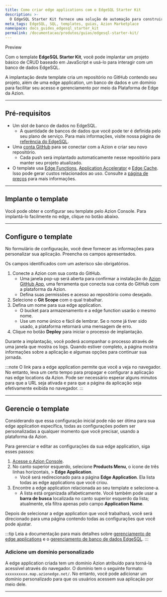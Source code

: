 ```yaml
---
title: Como criar edge applications com o EdgeSQL Starter Kit
description: >-
  O EdgeSQL Starter Kit fornece uma solução de automação para construir uma aplicação conectada a um banco de dados EdgeSQL.
meta_tags: EdgeSQL, SQL, templates, guias, Azion Marketplace
namespace: docs_guides_edgesql_starter_kit
permalink: /documentacao/produtos/guias/edgesql-starter-kit/
---
```



<Tag severity="info" client:only="vue">
Preview
</Tag>

Com o template **EdgeSQL Starter Kit**, você pode implantar um projeto básico de CRUD baseado em JavaScript e usá-lo para interagir com um banco de dados EdgeSQL.

A implantação deste template cria um repositório no GitHub contendo seu projeto, além de uma edge application, um banco de dados e um domínio para facilitar seu acesso e gerenciamento por meio da Plataforma de Edge da Azion.

---

## Pré-requisitos
- Um slot de banco de dados no EdgeSQL.
  - A quantidade de bancos de dados que você pode ter é definida pelo seu plano de serviço. Para mais informações, visite nossa página de [referência do EdgeSQL](/pt-br/documentacao/produtos/store/edge-sql/).
- Uma [conta GitHub](https://github.com/signup) para se conectar com a Azion e criar seu novo repositório.
  - Cada push será implantado automaticamente nesse repositório para manter seu projeto atualizado.
- O template usa [Edge Functions](/pt-br/documentacao/produtos/build/edge-application/edge-functions/), [Application Accelerator](/pt-br/documentacao/produtos/build/edge-application/application-accelerator/) e [Edge Cache](/pt-br/documentacao/produtos/build/edge-application/edge-cache/). Isso pode gerar custos relacionados ao uso. Consulte a [página de preços](/pt-br/documentacao/produtos/precos/) para mais informações.

---

## Implante o template

Você pode obter e configurar seu template pelo Azion Console. Para implantá-lo facilmente no edge, clique no botão abaixo.

  <LinkButton
    label="Implantar"
    link="https://console.azion.com/create/edgesql-starter-kit"
    icon="ai ai-azion"
    icon-pos="left"
  />

---

## Configure o template

No formulário de configuração, você deve fornecer as informações para personalizar sua aplicação. Preencha os campos apresentados. 

Os campos identificados com um asterisco são obrigatórios.

1. Conecte a Azion com sua conta do GitHub.
    - Uma janela pop-up será aberta para confirmar a instalação do [Azion GitHub App](/pt-br/documentacao/produtos/guias/azion-github-app/), uma ferramenta que conecta sua conta do GitHub com a plataforma da Azion.
    - Defina suas permissões e acesso ao repositório como desejado.
2. Selecione o **Git Scope** com o qual trabalhar.
3. Defina um nome para sua edge application.
    - O bucket para armazenamento e a edge function usarão o mesmo nome.
    - Use um nome único e fácil de lembrar. Se o nome já tiver sido usado, a plataforma retornará uma mensagem de erro.
4. Clique no botão **Deploy** para iniciar o processo de implantação.

Durante a implantação, você poderá acompanhar o processo através de uma janela que mostra os logs. Quando estiver completo, a página mostra informações sobre a aplicação e algumas opções para continuar sua jornada.

:::note
O link para a edge application permite que você a veja no navegador. No entanto, leva um certo tempo para propagar e configurar a aplicação nas edge locations da Azion. Pode ser necessário esperar alguns minutos para que a URL seja ativada e para que a página da aplicação seja efetivamente exibida no navegador.
:::

---

## Gerencie o template

Considerando que essa configuração inicial pode não ser ótima para sua edge application específica, todas as configurações podem ser personalizadas a qualquer momento que você precisar, usando a plataforma da Azion.

Para gerenciar e editar as configurações da sua edge application, siga esses passos:

1. [Acesse o Azion Console](https://console.azion.com).
2. No canto superior esquerdo, selecione **Products Menu**, o ícone de três linhas horizontais, > **Edge Application**.
    - Você será redirecionado para a página **Edge Application**. Ela lista todas as edge applications que você criou.
3. Encontre a edge application relacionada ao seu template e selecione-a.
    - A lista está organizada alfabeticamente. Você também pode usar a **barra de busca** localizada no canto superior esquerdo da lista; atualmente, ela filtra apenas pelo campo **Application Name**.

Depois de selecionar a edge application que você trabalhará, você será direcionado para uma página contendo todas as configurações que você pode ajustar.

:::tip
Leia a documentação para mais detalhes sobre [gerenciamento de edge applications](/pt-br/documentacao/produtos/build/edge-application/primeiros-passos/) e o [gerenciamento de banco de dados EdgeSQL](/pt-br/documentacao/produtos/guias/gerenciar-bancos-dados-edge-sql/).
:::

### Adicione um domínio personalizado

A edge application criada tem um domínio Azion atribuído para torná-la acessível através do navegador. O domínio tem o seguinte formato: `xxxxxxxxxx.map.azionedge.net/`. No entanto, você pode adicionar um domínio personalizado para que os usuários acessem sua aplicação por meio dele.


<LinkButton link="/pt-br/documentacao/produtos/guias/configurar-dominio/" label="Consulte o guia para configurar domínios" severity="secondary" /> 

---